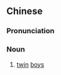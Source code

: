 ==Chinese==
{{zh-forms}}

===Pronunciation===
{{zh-pron
|c=maa1 zai2
|c-t=ma1 doi2
|cat=n
}}

===Noun===
{{zh-noun}}

# {{lb|zh|Cantonese}} [[twin]] [[boys]]